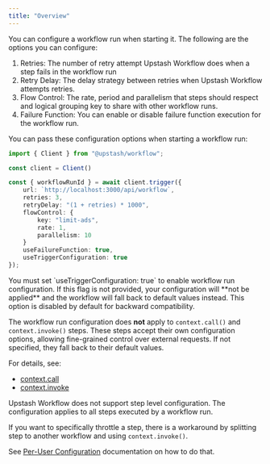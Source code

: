 ```yaml
---
title: "Overview"
---
```


You can configure a workflow run when starting it. The following are the options you can configure:

1. Retries: The number of retry attempt Upstash Workflow does when a step fails in the workflow run
2. Retry Delay: The delay strategy between retries when Upstash Workflow attempts retries.
3. Flow Control: The rate, period and parallelism that steps should respect and logical grouping key to share with other workflow runs.
4. Failure Function: You can enable or disable failure function execution for the workflow run.

You can pass these configuration options when starting a workflow run:

```typescript
import { Client } from "@upstash/workflow";

const client = Client()

const { workflowRunId } = await client.trigger({
    url: `http://localhost:3000/api/workflow`,
    retries: 3,
    retryDelay: "(1 + retries) * 1000",
    flowControl: {
        key: "limit-ads",
        rate: 1,
        parallelism: 10
    }
    useFailureFunction: true,
    useTriggerConfiguration: true
});
```
<Warning>
You must set `useTriggerConfiguration: true` to enable workflow run configuration.
If this flag is not provided, your configuration will **not be applied** and the workflow will fall back to default values instead.
This option is disabled by default for backward compatibility.
</Warning>

The workflow run configuration does **not** apply to `context.call()` and `context.invoke()` steps.
These steps accept their own configuration options, allowing fine-grained control over external requests.
If not specified, they fall back to their default values.

For details, see:
- [context.call](/workflow/basics/context/run)
- [context.invoke](/workflow/basics/context/run)

<Tip>
Upstash Workflow does not support step level configuration. The configuration applies to all steps executed by a workflow run.

If you want to specifically throttle a step, there is a workaround by splitting step to another workflow and using `context.invoke()`.

See [Per-User Configuration](/workflow/howto/configure/per-step) documentation on how to do that.
</Tip>